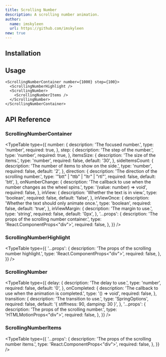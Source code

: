```yaml
---
title: Scrolling Number
description: A scrolling number animation.
author:
  name: imskyleen
  url: https://github.com/imskyleen
new: true
---
```


<ComponentPreview name="demo-primitives-texts-scrolling-number" />

## Installation

<ComponentInstallation name="primitives-texts-scrolling-number" />

## Usage

```tsx
<ScrollingNumberContainer number={1000} step={100}>
  <ScrollingNumberHighlight />
  <ScrollingNumber>
    <ScrollingNumberItems />
  </ScrollingNumber>
</ScrollingNumberContainer>
```

## API Reference

### ScrollingNumberContainer

<TypeTable
  type={{
    number: {
      description: 'The focused number.',
      type: 'number',
      required: true,
    },
    step: {
      description: 'The step of the number.',
      type: 'number',
      required: true,
    },
    itemsSize: {
      description: 'The size of the items.',
      type: 'number',
      required: false,
      default: '30',
    },
    sideItemsCount: {
      description: 'The number of items to show on the side.',
      type: 'number',
      required: false,
      default: '2',
    },
    direction: {
      description: 'The direction of the scrolling number.',
      type: '"btt" | "ttb" | "ltr" | "rtl"',
      required: false,
      default: 'btt',
    },
    onNumberChange: {
      description:
        'The callback to use when the number changes as the wheel spins.',
      type: '(value: number) => void',
      required: false,
    },
    inView: {
      description: 'Whether the text is in view.',
      type: 'boolean',
      required: false,
      default: 'false',
    },
    inViewOnce: {
      description: 'Whether the text should only animate once.',
      type: 'boolean',
      required: false,
      default: 'true',
    },
    inViewMargin: {
      description: 'The margin to use.',
      type: 'string',
      required: false,
      default: '0px',
    },
    '...props': {
      description: 'The props of the scrolling number container.',
      type: 'React.ComponentProps<"div">',
      required: false,
    },
  }}
/>

### ScrollingNumberHighlight

<TypeTable
  type={{
    '...props': {
      description: 'The props of the scrolling number highlight.',
      type: 'React.ComponentProps<"div">',
      required: false,
    },
  }}
/>

### ScrollingNumber

<TypeTable
  type={{
    delay: {
      description: 'The delay to use.',
      type: 'number',
      required: false,
      default: '0',
    },
    onCompleted: {
      description: 'The callback to use when the animation is completed.',
      type: '() => void',
      required: false,
    },
    transition: {
      description: 'The transition to use.',
      type: 'SpringOptions',
      required: false,
      default: '{ stiffness: 90, damping: 30 }',
    },
    '...props': {
      description: 'The props of the scrolling number.',
      type: 'HTMLMotionProps<"div">',
      required: false,
    },
  }}
/>

### ScrollingNumberItems

<TypeTable
  type={{
    '...props': {
      description: 'The props of the scrolling number items.',
      type: 'React.ComponentProps<"div">',
      required: false,
    },
  }}
/>
